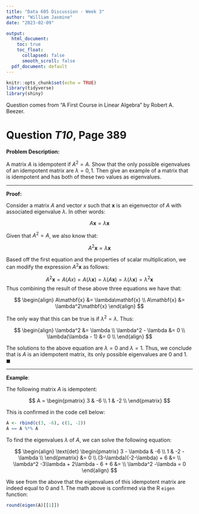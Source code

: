 ```yaml
---
title: "Data 605 Discussion - Week 3"
author: "William Jasmine"
date: "2023-02-09"

output:
  html_document:
    toc: true
    toc_float:
      collapsed: false
      smooth_scroll: false
  pdf_document: default
---
```

```r
knitr::opts_chunk$set(echo = TRUE)
library(tidyverse)
library(shiny)
```

Question comes from "A First Course in Linear Algebra" by Robert A. Beezer. 

# Question *T10*, Page 389

**Problem Description:**

A matrix $A$ is idempotent if $A^2 = A$. Show that the only possible eigenvalues of an idempotent matrix are $\lambda = 0, 1$. Then give an example of a matrix that is idempotent and has both of these two values as eigenvalues. 

---

**Proof:**

Consider a matrix $A$ and vector $x$ such that $\mathbf{x}$ is an eigenvector of $A$ with associated eigenvalue $\lambda$. In other words:

$$
\begin{equation}
A\mathbf{x} = \lambda\mathbf{x}
\end{equation}
$$

Given that $A^2 = A$, we also know that:

$$
\begin{equation}
A^2\mathbf{x} = \lambda\mathbf{x}
\end{equation}
$$

Based off the first equation and the properties of scalar multiplication, we can modify the expression $A^2\mathbf{x}$ as follows:

$$
\begin{equation}
A^2\mathbf{x} = A(Ax) = A(\lambda\mathbf{x}) = \lambda(A\mathbf{x}) = \lambda(\lambda\mathbf{x}) = \lambda^2\mathbf{x}
\end{equation}
$$
Thus combining the result of these above three equations we have that:

$$
\begin{align}
A\mathbf{x} &= \lambda\mathbf{x} \\
A\mathbf{x} &= \lambda^2\mathbf{x}
\end{align}
$$

The only way that this can be true is if $\lambda^2 = \lambda$. Thus:

$$
\begin{align}
\lambda^2 &= \lambda \\
\lambda^2 - \lambda &= 0 \\
\lambda(\lambda - 1) &= 0 \\
\end{align}
$$

The solutions to the above equation are $\lambda = 0$ and $\lambda = 1$. Thus, we conclude that is $A$ is an idempotent matrix, its only possible eigenvalues are 0 and 1. $\blacksquare$

---

**Example**:

The following matrix $A$ is idempotent:

$$
A = 
\begin{pmatrix}
3 & -6 \\
1 & -2 \\
\end{pmatrix}
$$

This is confirmed in the code cell below:

```r
A <- rbind(c(3, -6), c(1, -2))
A == A %*% A
```

To find the eigenvalues $\lambda$ of $A$, we can solve the following equation:

$$
\begin{align}
\text{det}
\begin{pmatrix}
3 - \lambda & -6 \\
1 & -2 - \lambda \\
\end{pmatrix} &= 0 \\
(3-\lambda)(-2-\lambda) + 6 &= \\
\lambda^2 -3\lambda + 2\lambda - 6 + 6 &= \\
\lambda^2 -\lambda = 0
\end{align}
$$

We see from the above that the eigenvalues of this idempotent matrix are indeed equal to 0 and 1. The math above is confirmed via the R `eigen` function:

```r
round(eigen(A)[[1]])

```
